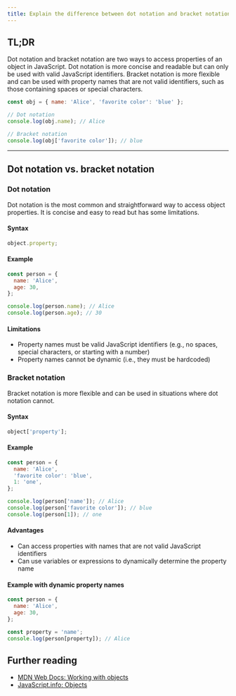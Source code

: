```yaml
---
title: Explain the difference between dot notation and bracket notation for accessing object properties
---
```


## TL;DR

Dot notation and bracket notation are two ways to access properties of an object in JavaScript. Dot notation is more concise and readable but can only be used with valid JavaScript identifiers. Bracket notation is more flexible and can be used with property names that are not valid identifiers, such as those containing spaces or special characters.

```js live
const obj = { name: 'Alice', 'favorite color': 'blue' };

// Dot notation
console.log(obj.name); // Alice

// Bracket notation
console.log(obj['favorite color']); // blue
```

---

## Dot notation vs. bracket notation

### Dot notation

Dot notation is the most common and straightforward way to access object properties. It is concise and easy to read but has some limitations.

#### Syntax

```js
object.property;
```

#### Example

```js live
const person = {
  name: 'Alice',
  age: 30,
};

console.log(person.name); // Alice
console.log(person.age); // 30
```

#### Limitations

- Property names must be valid JavaScript identifiers (e.g., no spaces, special characters, or starting with a number)
- Property names cannot be dynamic (i.e., they must be hardcoded)

### Bracket notation

Bracket notation is more flexible and can be used in situations where dot notation cannot.

#### Syntax

```js
object['property'];
```

#### Example

```js live
const person = {
  name: 'Alice',
  'favorite color': 'blue',
  1: 'one',
};

console.log(person['name']); // Alice
console.log(person['favorite color']); // blue
console.log(person[1]); // one
```

#### Advantages

- Can access properties with names that are not valid JavaScript identifiers
- Can use variables or expressions to dynamically determine the property name

#### Example with dynamic property names

```js live
const person = {
  name: 'Alice',
  age: 30,
};

const property = 'name';
console.log(person[property]); // Alice
```

## Further reading

- [MDN Web Docs: Working with objects](https://developer.mozilla.org/en-US/docs/Web/JavaScript/Guide/Working_with_Objects)
- [JavaScript.info: Objects](https://javascript.info/object)
